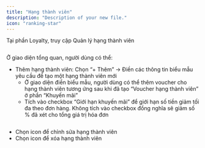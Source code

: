 ```yaml
---
title: "Hạng thành viên"
description: "Description of your new file."
icon: "ranking-star"
---
```


Tại phần Loyalty, truy cập Quản lý hạng thành viên

<Frame caption="">
  <img
    src="https://aimini-upload.sgp1.digitaloceanspaces.com/image664_6b5a0637b8.png"
    alt=""
    style={{ borderRadius:"0.5rem" }}
  />
</Frame>

Ở giao diện tổng quan, người dùng có thể:

- Thêm hạng thành viên: Chọn “\+ Thêm” → Điền các thông tin biểu mẫu yêu cầu để tạo một hạng thành viên mới
  - Ở giao diện điền biểu mẫu, người dùng có thể thêm voucher cho hạng thành viên tương ứng sau khi đã tạo “Voucher hạng thành viên” ở phần “Khuyến mãi”
  - Tích vào checkbox “Giới hạn khuyến mãi” để giới hạn số tiền giảm tối đa theo đơn hàng. Không tích vào checkbox đồng nghĩa sẽ giảm số % đã xét cho tổng giá trị hóa đơn

<Frame caption="">
  <img
    src="https://aimini-upload.sgp1.digitaloceanspaces.com/image665_015c91bab8.png"
    alt=""
    style={{ borderRadius:"0.5rem" }}
  />
</Frame>

- Chọn icon <Icon icon="pencil" color="#091cf0" size={15} /> để chỉnh sửa hạng thành viên
- Chọn icon <Icon icon="trash-can" color="#f50c0c" size={15} /> để xóa hạng thành viên